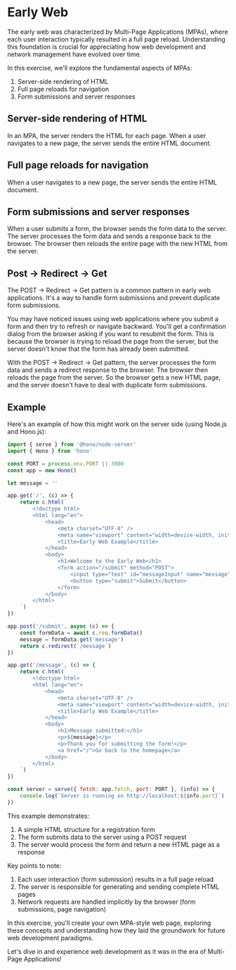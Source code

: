 # Early Web

The early web was characterized by Multi-Page Applications (MPAs), where each
user interaction typically resulted in a full page reload. Understanding this
foundation is crucial for appreciating how web development and network
management have evolved over time.

In this exercise, we'll explore the fundamental aspects of MPAs:

1. Server-side rendering of HTML
2. Full page reloads for navigation
3. Form submissions and server responses

## Server-side rendering of HTML

In an MPA, the server renders the HTML for each page. When a user navigates to a
new page, the server sends the entire HTML document.

## Full page reloads for navigation

When a user navigates to a new page, the server sends the entire HTML document.

## Form submissions and server responses

When a user submits a form, the browser sends the form data to the server. The
server processes the form data and sends a response back to the browser. The
browser then reloads the entire page with the new HTML from the server.

## Post -> Redirect -> Get

The POST -> Redirect -> Get pattern is a common pattern in early web
applications. It's a way to handle form submissions and prevent duplicate form
submissions.

You may have noticed issues using web applications where you submit a form and
then try to refresh or navigate backward. You'll get a confirmation dialog from
the browser asking if you want to resubmit the form. This is because the browser
is trying to reload the page from the server, but the server doesn't know that
the form has already been submitted.

With the POST -> Redirect -> Get pattern, the server processes the form data and
sends a redirect response to the browser. The browser then reloads the page from
the server. So the browser gets a new HTML page, and the server doesn't have to
deal with duplicate form submissions.

## Example

Here's an example of how this might work on the server side (using Node.js and
Hono.js):

```js
import { serve } from '@hono/node-server'
import { Hono } from 'hono'

const PORT = process.env.PORT || 3000
const app = new Hono()

let message = ''

app.get('/', (c) => {
	return c.html(`
		<!doctype html>
		<html lang="en">
			<head>
				<meta charset="UTF-8" />
				<meta name="viewport" content="width=device-width, initial-scale=1.0" />
				<title>Early Web Example</title>
			</head>
			<body>
				<h1>Welcome to the Early Web</h1>
				<form action="/submit" method="POST">
					<input type="text" id="messageInput" name="message" placeholder="Enter your message" />
					<button type="submit">Submit</button>
				</form>
			</body>
		</html>
	`)
})

app.post('/submit', async (c) => {
	const formData = await c.req.formData()
	message = formData.get('message')
	return c.redirect(`/message`)
})

app.get('/message', (c) => {
	return c.html(`
		<!doctype html>
		<html lang="en">
			<head>
				<meta charset="UTF-8" />
				<meta name="viewport" content="width=device-width, initial-scale=1.0" />
				<title>Early Web Example</title>
			</head>
			<body>
				<h1>Message submitted:</h1>
				<p>${message}</p>
				<p>Thank you for submitting the form!</p>
				<a href="/">Go back to the homepage</a>
			</body>
		</html>
	`)
})

const server = serve({ fetch: app.fetch, port: PORT }, (info) => {
	console.log(`Server is running on http://localhost:${info.port}`)
})
```

This example demonstrates:

1. A simple HTML structure for a registration form
2. The form submits data to the server using a POST request
3. The server would process the form and return a new HTML page as a response

Key points to note:

1. Each user interaction (form submission) results in a full page reload
2. The server is responsible for generating and sending complete HTML pages
3. Network requests are handled implicitly by the browser (form submissions,
   page navigation)

In this exercise, you'll create your own MPA-style web page, exploring these
concepts and understanding how they laid the groundwork for future web
development paradigms.

Let's dive in and experience web development as it was in the era of
Multi-Page Applications!
